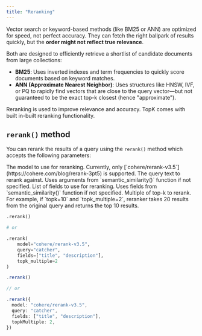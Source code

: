 ```yaml
---
title: "Reranking"
---
```


Vector search or keyword-based methods (like BM25 or ANN) are optimized for speed, not perfect accuracy.
They can fetch the right ballpark of results quickly, but the **order might not reflect true relevance**.

Both are designed to efficiently retrieve a shortlist of candidate documents from large collections:

* **BM25**: Uses inverted indexes and term frequencies to quickly score documents based on keyword matches.
* **ANN (Approximate Nearest Neighbor)**: Uses structures like HNSW, IVF, or PQ to rapidly find vectors that are close to the query vector—but not guaranteed to be the exact top-k closest (hence "approximate").

Reranking is used to improve relevance and accuracy. TopK comes with built in-built reranking functionality.

## `rerank()` method

You can rerank the results of a query using the `rerank()` method which accepts the following parameters:

<ParamField query="model" type="string" default="cohere/rerank-v3.5">
  The model to use for reranking. Currently, only [`cohere/rerank-v3.5`](https://cohere.com/blog/rerank-3pt5) is supported.
</ParamField>

<ParamField query="query" type="string" optional>
  The query text to rerank against. Uses arguments from `semantic_similarity()` function if not specified.
</ParamField>

<ParamField query="fields" type="string[]" optional>
  List of fields to use for reranking. Uses fields from `semantic_similarity()` function if not specified.
</ParamField>

<ParamField query="topk_multiple" optional>
  Multiple of top-k to rerank. For example, if `topk=10` and `topk_multiple=2`, reranker takes 20 results from the original query and returns the top 10 results.
</ParamField>

<CodeGroup>

```python Python
.rerank()

# or

.rerank(
    model="cohere/rerank-v3.5",
    query="catcher",
    fields=["title", "description"],
    topk_multiple=2
)
```


```typescript Javascript
.rerank()

// or

.rerank({
  model: "cohere/rerank-v3.5",
  query: "catcher",
  fields: ["title", "description"],
  topkMultiple: 2,
})
```

</CodeGroup>